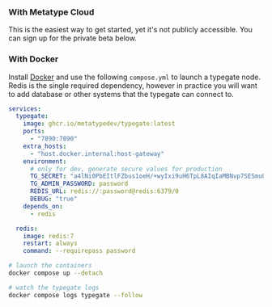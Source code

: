 
### With Metatype Cloud

This is the easiest way to get started, yet it's not publicly accessible. You can sign up for the private beta below.

<Newsletter />

### With Docker

Install [Docker](https://docs.docker.com/get-docker/) and use the following `compose.yml` to launch a typegate node. Redis is the single required dependency, however in practice you will want to add database or other systems that the typegate can connect to.

```yml
services:
  typegate:
    image: ghcr.io/metatypedev/typegate:latest
    ports:
      - "7890:7890"
    extra_hosts:
      - "host.docker.internal:host-gateway"
    environment:
      # only for dev, generate secure values for production
      TG_SECRET: "a4lNi0PbEItlFZbus1oeH/+wyIxi9uH6TpL8AIqIaMBNvp7SESmuUBbfUwC0prxhGhZqHw8vMDYZAGMhSZ4fLw=="
      TG_ADMIN_PASSWORD: password
      REDIS_URL: redis://:password@redis:6379/0
      DEBUG: "true"
    depends_on:
      - redis

  redis:
    image: redis:7
    restart: always
    command: --requirepass password
```

```bash
# launch the containers
docker compose up --detach

# watch the typegate logs
docker compose logs typegate --follow
```
